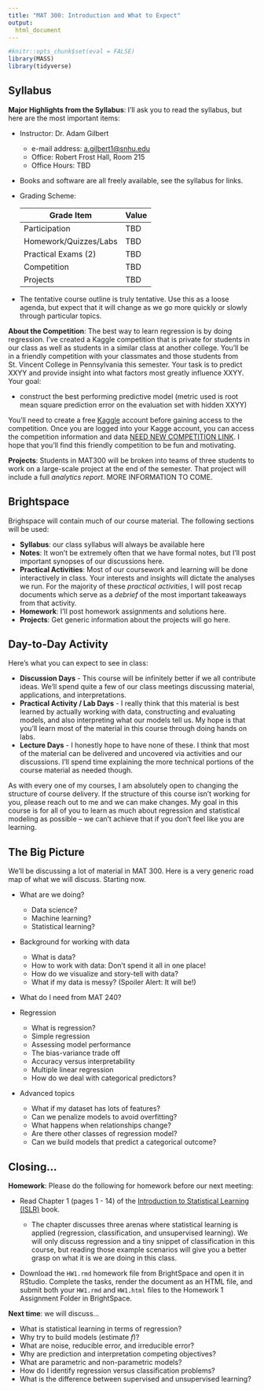 ```yaml
---
title: "MAT 300: Introduction and What to Expect"
output:
  html_document
---
```


```r
#knitr::opts_chunk$set(eval = FALSE)
library(MASS)
library(tidyverse)
```

## Syllabus

<div id = "boxedtext"> **Major Highlights from the Syllabus**: I'll ask you to read the syllabus, but here are the most important items:

  + Instructor: Dr. Adam Gilbert
  
    + e-mail address: [a.gilbert1@snhu.edu](mailto:a.gilbert1@snhu.edu)
    + Office: Robert Frost Hall, Room 215
    + Office Hours: TBD
  
  + Books and software are all freely available, see the syllabus for links.
  + Grading Scheme:
  <center> 
  Grade Item                     | Value
  -------------------------------|-----------
  Participation                  | TBD
  Homework/Quizzes/Labs          | TBD
  Practical Exams (2)            | TBD
  Competition                    | TBD
  Projects                       | TBD
  </center>
  
  + The tentative course outline is truly tentative. Use this as a loose agenda, but expect that it will change as we go more quickly or slowly through particular topics.
</div>

<div id = "boxedtext"> **About the Competition**: The best way to learn regression is by doing regression. I've created a Kaggle competition that is private for students in our class as well as students in a similar class at another college. You'll be in a friendly competition with your classmates and those students from St. Vincent College in Pennsylvania this semester. Your task is to predict XXYY and provide insight into what factors most greatly influence XXYY. Your goal:

  + construct the best performing predictive model (metric used is root mean square prediction error on the evaluation set with hidden XXYY)

You'll need to create a free [Kaggle](https://www.kaggle.com) account before gaining access to the competition. Once you are logged into your Kagge account, you can access the competition information and data [NEED NEW COMPETITION LINK](https://www.kaggle.com/t/46dd24fb0dcb4520bba3762b533a58e9). I hope that you'll find this friendly competition to be fun and motivating.
</div>

<div id = "boxedtext"> **Projects**: Students in MAT300 will be broken into teams of three students to work on a large-scale project at the end of the semester. That project will include a full *analytics report*. MORE INFORMATION TO COME.
</div>

## Brightspace

<div id = "boxedtext"> Brighspace will contain much of our course material. The following sections will be used:

  + **Syllabus**: our class syllabus will always be available here
  + **Notes**: It won't be extremely often that we have formal notes, but I'll post important synopses of our discussions here.
  + **Practical Activities**: Most of our coursework and learning will be done interactively in class. Your interests and insights will dictate the analyses we run. For the majority of these *practical activities*, I will post recap documents which serve as a *debrief* of the most important takeaways from that activity.
  + **Homework**: I'll post homework assignments and solutions here.
  + **Projects**: Get generic information about the projects will go here.
</div>

## Day-to-Day Activity

<div id = "boxedtext"> Here's what you can expect to see in class:

  + **Discussion Days** - This course will be infinitely better if we all contribute ideas. We'll spend quite a few of our class meetings discussing material, applications, and interpretations.
  + **Practical Activity / Lab Days** - I really think that this material is best learned by actually working with data, constructing and evaluating models, and also interpreting what our models tell us. My hope is that you'll learn most of the material in this course through doing hands on labs.
  + **Lecture Days** - I honestly hope to have none of these. I think that most of the material can be delivered and uncovered via activities and our discussions. I'll spend time explaining the more technical portions of the course material as needed though.

As with every one of my courses, I am absolutely open to changing the structure of course delivery. If the structure of this course isn't working for you, please reach out to me and we can make changes. My goal in this course is for all of you to learn as much about regression and statistical modeling as possible -- we can't achieve that if you don't feel like you are learning.
</div>

## The Big Picture

<div id = "boxedtext"> We'll be discussing a lot of material in MAT 300. Here is a very generic road map of what we will discuss. Starting now.

  + What are we doing?
  
    + Data science?
    + Machine learning?
    + Statistical learning?
    
  + Background for working with data
  
    + What is data?
    + How to work with data: Don't spend it all in one place!
    + How do we visualize and story-tell with data?
    + What if my data is messy? (Spoiler Alert: It will be!)
    
  + What do I need from MAT 240?
  + Regression
  
    + What is regression?
    + Simple regression
    + Assessing model performance
    + The bias-variance trade off
    + Accuracy versus interpretability
    + Multiple linear regression
    + How do we deal with categorical predictors?
  
  + Advanced topics
  
    + What if my dataset has lots of features?
    + Can we penalize models to avoid overfitting?
    + What happens when relationships change?
    + Are there other classes of regression model?
    + Can we build models that predict a categorical outcome?
</div>

## Closing...

<div id = "boxedtext"> **Homework**: Please do the following for homework before our next meeting:

  + Read Chapter 1 (pages 1 - 14) of the [Introduction to Statistical Learning (ISLR)](https://hastie.su.domains/ISLR2/ISLRv2_website.pdf) book.
  
    + The chapter discusses three arenas where statistical learning is applied (regression, classification, and unsupervised learning). We will only discuss regression and a tiny snippet of classification in this course, but reading those example scenarios will give you a better grasp on what it is we are doing in this class.
  
  + Download the `HW1.rmd` homework file from BrightSpace and open it in RStudio. Complete the tasks, render the document as an HTML file, and submit both your `HW1.rmd` and `HW1.html` files to the Homework 1 Assignment Folder in BrightSpace.
</div>

<div id = "boxedtext"> **Next time**: we will discuss...
  
  + What is statistical learning in terms of regression?
  + Why try to build models (estimate $f$)?
  + What are noise, reducible error, and irreducible error?
  + Why are prediction and interpretation competing objectives?
  + What are parametric and non-parametric models?
  + How do I identify regression versus classification problems?
  + What is the difference between supervised and unsupervised learning?
</div>